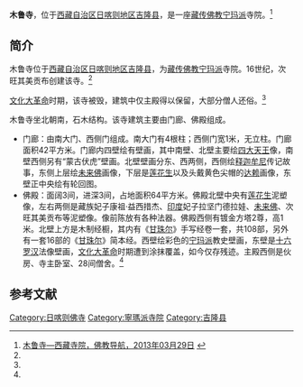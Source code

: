 {{Infobox Tibetan Buddhist monastery
|name =木鲁寺
|image =
|image size = 250px
|alt = 
|caption = 
|t=
|w=
|to = 
|ipa={{IPA|}}
|z=
|thdl=
|e=
|tc=木魯寺
|s=木鲁寺
|p=
|m=
|k=
|pushpin_map = 
|latd =  | latm =  | lats =  | latNS = 
|longd=  | longm= | longs =| longEW = 
|iso_region = 
|map_caption = 
|mapsize = 
|location_country = 中国
|location = {{CHN}}[[西藏自治区|西藏自治区]][[日喀则地区|日喀则地区]][[吉隆县|吉隆县]]
|coordinates_display =
|founded_by = 
|date_founded =
|date_renovated =
|sect = [[宁玛派|宁玛派]]
|mather =
|children =
|dedicated_to = 
|tulku =
|head_lama = 
|head_mgh =
|no._of_monks = 
|architecture = 
|festivals =
|footnotes = 
}}

'''木鲁寺'''，位于[[西藏自治区|西藏自治区]][[日喀则地区|日喀则地区]][[吉隆县|吉隆县]]，是一座[[藏传佛教|藏传佛教]][[宁玛派|宁玛派]]寺院。<ref name=kmx>[http://www.fjdh.com/ffzt/fjhy/ahsy2013/03/184906220791.html 木鲁寺—西藏寺院，佛教导航，2013年03月29日] {{Wayback|url=http://www.fjdh.com/ffzt/fjhy/ahsy2013/03/184906220791.html |date=20130729182540 }}</ref>

==简介==
木鲁寺位于[[西藏自治区|西藏自治区]][[日喀则地区|日喀则地区]][[吉隆县|吉隆县]]，为[[藏传佛教|藏传佛教]][[宁玛派|宁玛派]]寺院。16世纪，次旺其美贡布创建该寺。<ref name=kmx/>

[[文化大革命|文化大革命]]时期，该寺被毁，建筑中仅主殿得以保留，大部分僧人还俗。<ref name=kmx/>

木鲁寺坐北朝南，石木结构。该寺建筑主要由门廊、佛殿组成。
*门廊：由南大门、西侧门组成。南大门有4根柱；西侧门宽1米，无立柱。门廊面积42平方米。门廊内四壁绘有壁画，其中南壁、北壁主要绘[[四大天王|四大天王]]像，南壁西侧另有“蒙古伏虎”壁画。北壁壁画分东、西两侧，西侧绘[[释迦牟尼|释迦牟尼]]传记故事，东侧上层绘[[未来佛|未来佛]]画像，下层是[[莲花生|莲花生]]以及头戴黄色尖帽的[[达赖|达赖]]画像，东壁正中央绘有轮回图。 
*佛殿：面阔3间，进深3间，占地面积64平方米。佛殿北壁中央有[[莲花生|莲花生]]泥塑像，左右两侧是藏族妃子康祖·益西措杰、[[印度|印度]]妃子拉坚门德拉娃、[[未来佛|未来佛]]、次旺其美贡布等泥塑像。像前陈放有各种法器。佛殿西侧有镀金方塔2尊，高1米。北壁上方是木制经橱，其内有《[[甘珠尔|甘珠尔]]》手写经卷一套，共108部，另外有一套16部的《[[甘珠尔|甘珠尔]]》简本经。西壁绘彩色的[[宁玛派|宁玛派]]教史壁画，东壁是[[十六罗汉|十六罗汉]]法像壁画，[[文化大革命|文化大革命]]时期遭到涂抹覆盖，如今仅存残迹。主殿西侧是伙房、寺主卧室、28间僧舍。<ref name=kmx/>

==参考文献==
{{reflist}}

{{日喀则地标}}
[[Category:日喀则佛寺|Category:日喀则佛寺]]
[[Category:寧瑪派寺院|Category:寧瑪派寺院]]
[[Category:吉隆县|Category:吉隆县]]